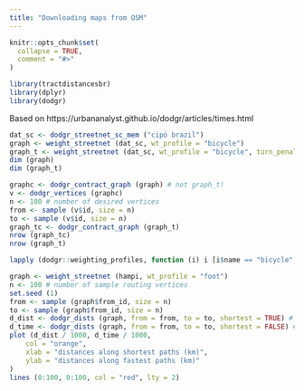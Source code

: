 ```yaml
---
title: "Downloading maps from OSM"
---
```


```r
knitr::opts_chunk$set(
  collapse = TRUE,
  comment = "#>"
)
```

```r
library(tractdistancesbr)
library(dplyr)
library(dodgr)
```


Based on https://urbananalyst.github.io/dodgr/articles/times.html

```r
dat_sc <- dodgr_streetnet_sc_mem ("cipó brazil")
graph <- weight_streetnet (dat_sc, wt_profile = "bicycle")
graph_t <- weight_streetnet (dat_sc, wt_profile = "bicycle", turn_penalty = TRUE)
dim (graph)
dim (graph_t)

```



```r
graphc <- dodgr_contract_graph (graph) # not graph_t!
v <- dodgr_vertices (graphc)
n <- 100 # number of desired vertices
from <- sample (v$id, size = n)
to <- sample (v$id, size = n)
graph_tc <- dodgr_contract_graph (graph_t)
nrow (graph_tc)
nrow (graph_t)

lapply (dodgr::weighting_profiles, function (i) i [i$name == "bicycle", ])
```


```r
graph <- weight_streetnet (hampi, wt_profile = "foot")
n <- 100 # number of sample routing vertices
set.seed (1)
from <- sample (graph$from_id, size = n)
to <- sample (graph$from_id, size = n)
d_dist <- dodgr_dists (graph, from = from, to = to, shortest = TRUE) # default
d_time <- dodgr_dists (graph, from = from, to = to, shortest = FALSE) # fastest paths
plot (d_dist / 1000, d_time / 1000,
    col = "orange",
    xlab = "distances along shortest paths (km)",
    ylab = "distances along fastest paths (km)"
)
lines (0:100, 0:100, col = "red", lty = 2)
```

